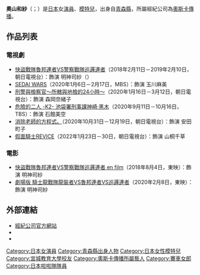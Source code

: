 {{noteTA
|G1=JP Show}}
{{藝人
| 姓名 = 奧山和紗
| 類型 = 女演員
| 圖片 = Kazusa Okuyama 2019 (1).jpg
| 圖片簡介 = 
| 原名 = 
| 外文名 = {{lang|ja|奥山 かずさ<br/>（おくやま かずさ）}}
| 國籍 = {{JPN}}
| 出生日期 = {{birth_date_and_age|1994|3|10}}
| 出生地點 = {{JPN}}[[青森縣|青森縣]]
| 職業 = [[演員|演員]]、[[模特兒|模特兒]]
| 活躍年代 = 2018年至今
| 出道作 = 
| 代表作 = [[奧斯卡傳播|奧斯卡傳播]]
| imdb = 
| 官方網站 = 
}}
'''奧山和紗'''（{{jpn|j=奥山 かずさ|hg=おくやま かずさ|rm=Okuyama Kazusa|f=}}；{{bd|1994年|3月10日|||catIdx=Okuyama Kazusa}}）是[[日本|日本]]女[[演員|演員]]、[[模特兒|模特兒]]，出身自[[青森縣|青森縣]]，所屬經紀公司為[[奧斯卡傳播|奧斯卡傳播]]。

== 作品列表 ==
=== 電視劇 ===
* [[快盜戰隊魯邦連者VS警察戰隊巡邏連者|快盜戰隊魯邦連者VS警察戰隊巡邏連者]]（2018年2月11日－2019年2月10日，朝日電視台）：飾演 明神司紗（{{lang|ja|明神つかさ}}）
* [[SEDAI_WARS|SEDAI WARS]]（2020年1月6日－2月17日，MBS）：飾演 玉川麻美
* [[刑警與檢察官～所轄與地檢的24小時～|刑警與檢察官～所轄與地檢的24小時～]]（2020年1月16日－3月12日，朝日電視台）：飾演 森岡奈緒子
* [[K2_池袋署刑事課_神崎·黑木|危險的二人 -K2- 池袋署刑事課神崎·黑木]]（2020年9月11日－10月16日，TBS）：飾演 石館美空
* [[消除老師的方程式。|消除老師的方程式。]]（2020年10月31日－12月19日，朝日電視台）：飾演 安田町子
* [[假面騎士REVICE|假面騎士REVICE]]（2022年1月23日－30日，朝日電視台）：飾演 山桐千草 

=== 電影 ===
* [[快盜戰隊魯邦連者VS警察戰隊巡邏連者_en_film|快盜戰隊魯邦連者VS警察戰隊巡邏連者 en film]]（2018年8月4日，東映）：飾演 明神司紗
* [[劇場版_騎士龍戰隊龍裝者VS魯邦連者VS巡邏連者|劇場版 騎士龍戰隊龍裝者VS魯邦連者VS巡邏連者]]（2020年2月8日，東映）：飾演 明神司紗
<!--
== 參考資料 ==
{{Reflist}}
-->

== 外部連結 ==
* [https://www.oscarpro.co.jp/#/profile/entry/187253 經紀公司官方網站]{{ja icon}}
* {{Twitter|okuyama_kazusa_}}
* {{Instagram|kazusa_okuyama_official}}

{{start box}}
{{succession box|[[市道真央|市道真央]]（聲演）<br />（[[宇宙戰隊九連者|宇宙戰隊九連者]]）|[[尾碕真花|尾碕真花]]<br/>（[[騎士龍戰隊龍裝者|騎士龍戰隊龍裝者]]）|日本[[超級戰隊系列|超級戰隊系列]]桃色戰士演員<br />[[快盜戰隊魯邦連者VS警察戰隊巡邏連者|快盜戰隊魯邦連者VS警察戰隊巡邏連者]]|2018年2月11日－2019年2月10日}}
{{end box}}
{{超級戰隊系列歷代粉紅戰士主演演員}}
{{DEFAULTSORT:Okuyama Kazusa}}
[[Category:日本女演員|Category:日本女演員]]
[[Category:青森縣出身人物|Category:青森縣出身人物]]
[[Category:日本女性模特兒|Category:日本女性模特兒]]
[[Category:宮城教育大學校友|Category:宮城教育大學校友]]
[[Category:奧斯卡傳播所屬藝人|Category:奧斯卡傳播所屬藝人]]
[[Category:賽車女郎|Category:賽車女郎]]
[[Category:日本啦啦隊隊員|Category:日本啦啦隊隊員]]